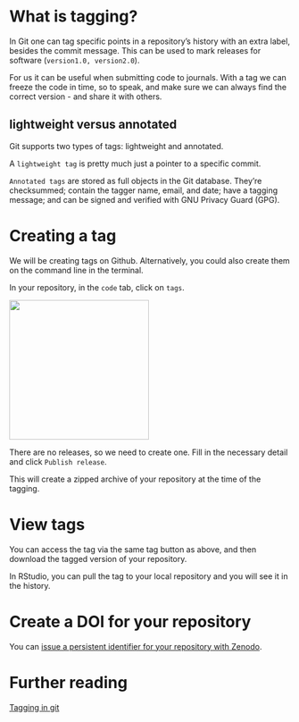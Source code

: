 

# What is tagging?

In Git one can tag specific points in a repository’s history with an extra label, besides the commit message. This can be used to mark releases for software (`version1.0, version2.0`). 

For us it can be useful when submitting code to journals. With a tag we can freeze the code in time, so to speak, and make sure we can always find the correct version - and share it with others. 

## lightweight versus annotated

Git supports two types of tags: lightweight and annotated. 

A `lightweight tag` is pretty much just a pointer to a specific commit.

`Annotated tags` are stored as full objects in the Git database. They’re checksummed; contain the tagger name, email, and date; have a tagging message; and can be signed and verified with GNU Privacy Guard (GPG).

# Creating a tag

We will be creating tags on Github. Alternatively, you could also create them on the command line in the terminal. 

In your repository, in the `code` tab, click on `tags`. 

![](tag_location.png){fig-align="center" height="250"}

There are no releases, so we need to create one. Fill in the necessary detail and click `Publish release`. 

This will create a zipped archive of your repository at the time of the tagging. 

# View tags

You can access the tag via the same tag button as above, and then download the tagged version of your repository. 

In RStudio, you can pull the tag to your local repository and you will see it in the history. 

# Create a DOI for your repository

You can [issue a persistent identifier for your repository with Zenodo](https://docs.github.com/en/repositories/archiving-a-github-repository/referencing-and-citing-content). 


# Further reading

[Tagging in git](https://git-scm.com/book/en/v2/Git-Basics-Tagging)


